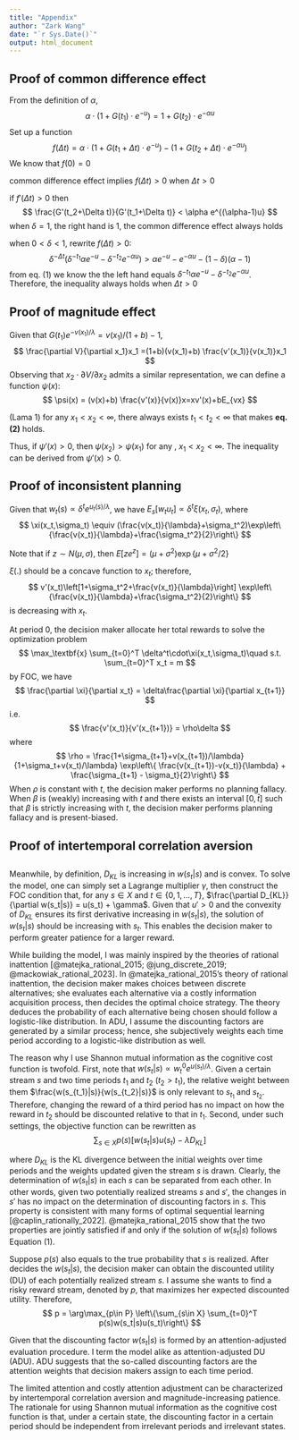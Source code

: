 ```yaml
---
title: "Appendix"
author: "Zark Wang"
date: "`r Sys.Date()`"
output: html_document
---
```


## Proof of common difference effect

From the definition of $\alpha$, $$
\alpha \cdot(1+G(t_1)\cdot e^{-u}) = 1+G(t_2)\cdot e^{-\alpha u} \tag{1}
$$ Set up a function $$
f(\Delta t) = \alpha\cdot(1+G(t_1+\Delta t)\cdot e^{-u}) - (1+G(t_2+\Delta t)\cdot e^{-\alpha u})
$$ We know that $f(0)=0$

common difference effect implies $f(\Delta t)>0$ when $\Delta t>0$

if $f'(\Delta t) >0$ then $$
\frac{G'(t_2+\Delta t)}{G'(t_1+\Delta t)} < \alpha e^{(\alpha-1)u}
$$ when $\delta=1$, the right hand is 1, the common difference effect always holds

when $0<\delta<1$, rewrite $f(\Delta t)>0$: $$
\delta^{-\Delta t}(\delta^{-t_1}\alpha e^{-u}-\delta^{-t_2}e^{-\alpha u}) >
\alpha e^{-u}- e^{-\alpha u} -(1-\delta)(\alpha-1)$$ from eq. (1) we know the the left hand equals $\delta^{-t_1}\alpha e^{-u}-\delta^{-t_2}e^{-\alpha u}$. Therefore, the inequality always holds when $\Delta t>0$

## Proof of magnitude effect

Given that $G(t_1)e^{-v(x_1)/\lambda}=v(x_1)/(1+b)-1$, $$
\frac{\partial V}{\partial x_1}x_1
=(1+b)(v(x_1)+b) \frac{v'(x_1)}{v(x_1)}x_1
$$ Observing that $x_2\cdot \partial V/\partial x_2$ admits a similar representation, we can define a function $\psi(x)$: $$
\psi(x) = (v(x)+b) \frac{v'(x)}{v(x)}x=xv'(x)+bE_{vx}
$$

(Lama 1) for any $x_1<x_2<\infty$, there always exists $t_1<t_2<\infty$ that makes **eq. (2)** holds.

Thus, if $\psi'(x)>0$, then $\psi(x_2)>\psi(x_1)$ for any , $x_1<x_2<\infty$. The inequality can be derived from $\psi'(x)>0$.

## Proof of inconsistent planning

Given that $w_t(s) \propto \delta^t e^{u_t(s)/\lambda}$, we have $E_s[w_tu_t] \propto \delta^t \xi(x_t,\sigma_t)$, where $$
\xi(x_t,\sigma_t) \equiv (\frac{v(x_t)}{\lambda}+\sigma_t^2)\exp\left\{\frac{v(x_t)}{\lambda}+\frac{\sigma_t^2}{2}\right\}
$$

Note that if $z \sim N(\mu,\sigma)$, then $E[ze^z] = (\mu+\sigma^2)\exp\{\mu+\sigma^2/2\}$

$\xi(.)$ should be a concave function to $x_t$; therefore, $$
v'(x_t)\left[1+\sigma_t^2+\frac{v(x_t)}{\lambda}\right]
\exp\left\{\frac{v(x_t)}{\lambda}+\frac{\sigma_t^2}{2}\right\}
$$ is decreasing with $x_t$.

At period 0, the decision maker allocate her total rewards to solve the optimization problem $$
\max_\textbf{x} \sum_{t=0}^T \delta^t\cdot\xi(x_t,\sigma_t)\quad s.t. \sum_{t=0}^T x_t = m
$$ by FOC, we have $$
\frac{\partial \xi}{\partial x_t} = \delta\frac{\partial \xi}{\partial x_{t+1}}
$$ i.e. $$
\frac{v'(x_t)}{v'(x_{t+1})} = \rho\delta
$$ where $$
\rho = \frac{1+\sigma_{t+1}+v(x_{t+1})/\lambda}{1+\sigma_t+v(x_t)/\lambda}
\exp\left\{ \frac{v(x_{t+1})-v(x_t)}{\lambda} + \frac{\sigma_{t+1} - \sigma_t}{2}\right\}
$$ When $\rho$ is constant with $t$, the decision maker performs no planning fallacy. When $\beta$ is (weakly) increasing with $t$ and there exists an interval $[0,\bar{t}]$ such that $\beta$ is strictly increasing with $t$, the decision maker performs planning fallacy and is present-biased.

## Proof of intertemporal correlation aversion

## 

Meanwhile, by definition, $D_{KL}$ is increasing in $w(s_t|s)$ and is convex. To solve the model, one can simply set a Lagrange multiplier $\gamma$, then construct the FOC condition that, for any $s \in X$ and $t \in \{0,1,…,T\}$, $\frac{\partial D_{KL}}{\partial w(s_t|s)} = u(s_t) + \gamma$. Given that $u'>0$ and the convexity of $D_{KL}$ ensures its first derivative increasing in $w(s_t|s)$, the solution of $w(s_t|s)$ should be increasing with $s_t$. This enables the decision maker to perform greater patience for a larger reward.

While building the model, I was mainly inspired by the theories of rational inattention [@matejka_rational_2015; @jung_discrete_2019; @mackowiak_rational_2023]. In @matejka_rational_2015's theory of rational inattention, the decision maker makes choices between discrete alternatives; she evaluates each alternative via a costly information acquisition process, then decides the optimal choice strategy. The theory deduces the probability of each alternative being chosen should follow a logistic-like distribution. In ADU, I assume the discounting factors are generated by a similar process; hence, she subjectively weights each time period according to a logistic-like distribution as well.

The reason why I use Shannon mutual information as the cognitive cost function is twofold. First, note that $w(s_t|s) \propto w^0_t e^{u(s_t)/\lambda}$. Given a certain stream $s$ and two time periods $t_1$ and $t_2$ ($t_2>t_1$), the relative weight between them $\frac{w(s_{t_1}|s)}{w(s_{t_2}|s)}$ is only relevant to $s_{t_1}$ and $s_{t_2}$. Therefore, changing the reward of a third period has no impact on how the reward in $t_2$ should be discounted relative to that in $t_1$. Second, under such settings, the objective function can be rewritten as$$
\sum_{s\in X} p(s)[w(s_t|s)u(s_t) - \lambda D_{KL}]
$$

where $D_{KL}$ is the KL divergence between the initial weights over time periods and the weights updated given the stream $s$ is drawn. Clearly, the determination of $w(s_t|s)$ in each $s$ can be separated from each other. In other words, given two potentially realized streams $s$ and $s'$, the changes in $s'$ has no impact on the determination of discounting factors in $s$. This property is consistent with many forms of optimal sequential learning [@caplin_rationally_2022]. @matejka_rational_2015 show that the two properties are jointly satisfied if and only if the solution of $w(s_t|s)$ follows Equation (1).

Suppose $p(s)$ also equals to the true probability that $s$ is realized. After decides the $w(s_t|s)$, the decision maker can obtain the discounted utility (DU) of each potentially realized stream $s$. I assume she wants to find a risky reward stream, denoted by $p$, that maximizes her expected discounted utility. Therefore,$$
p = \arg\max_{p\in P} \left\{\sum_{s\in X} \sum_{t=0}^T p(s)w(s_t|s)u(s_t)\right\}
$$

Given that the discounting factor $w(s_t|s)$ is formed by an attention-adjusted evaluation procedure. I term the model alike as attention-adjusted DU (ADU). ADU suggests that the so-called discounting factors are the attention weights that decision makers assign to each time period.

The limited attention and costly attention adjustment can be characterized by intertemporal correlation aversion and magnitude-increasing patience. The rationale for using Shannon mutual information as the cognitive cost function is that, under a certain state, the discounting factor in a certain period should be independent from irrelevant periods and irrelevant states.
